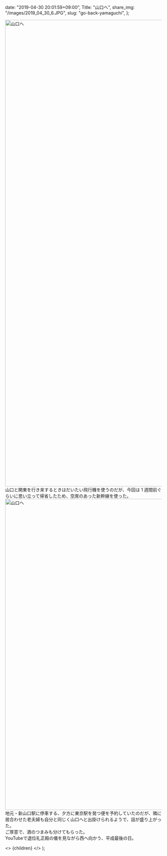 
  date: "2019-04-30 20:01:59+09:00",
  Title: "山口へ",
  share_img: "/images/2019_04_30_6.JPG",
  slug: "go-back-yamaguchi",
};

<img src="/images/2019_04_30_6.JPG" alt="山口へ" width="1000" height="1500" className="bg-gradient-to-r from-neutral-200 to-slate-200" />
山口と関東を行き来するときはだいたい飛行機を使うのだが、今回は 1 週間前ぐらいに思い立って帰省したため、空席のあった新幹線を使った。

<img src="/images/2019_04_30_7.JPG" alt="山口へ" width="1500" height="1000" className="bg-gradient-to-r from-neutral-200 to-slate-200" />
地元・新山口駅に停車する、夕方に東京駅を発つ便を予約していたのだが、隣に居合わせた老夫婦も自分と同じく山口へと出掛けられるようで、話が盛り上がった。<br />
ご厚意で、酒のつまみも分けてもらった。

<br />
YouTubeで退位礼正殿の儀を見ながら西へ向かう、平成最後の日。

  <>
    <Head>
      <title>{meta.Title} | 異郷好実</title>
    </Head>
    <PostLayout meta={meta}>{children}</PostLayout>
  </>
);
